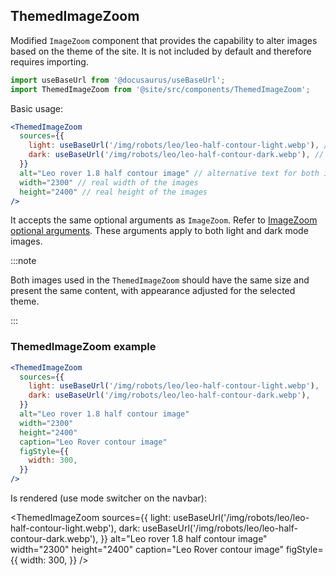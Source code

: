 
## ThemedImageZoom

Modified `ImageZoom` component that provides the capability to alter images
based on the theme of the site. It is not included by default and therefore
requires importing.

```jsx
import useBaseUrl from '@docusaurus/useBaseUrl';
import ThemedImageZoom from '@site/src/components/ThemedImageZoom';
```

Basic usage:

```jsx
<ThemedImageZoom
  sources={{
    light: useBaseUrl('/img/robots/leo/leo-half-contour-light.webp'), // image for light theme
    dark: useBaseUrl('/img/robots/leo/leo-half-contour-dark.webp'), // image for dark theme
  }}
  alt="Leo rover 1.8 half contour image" // alternative text for both images
  width="2300" // real width of the images
  height="2400" // real height of the images
/>
```

It accepts the same optional arguments as `ImageZoom`. Refer to
[ImageZoom optional arguments](#optional-arguments). These arguments apply to
both light and dark mode images.

:::note

Both images used in the `ThemedImageZoom` should have the same size and present
the same content, with appearance adjusted for the selected theme.

:::

### ThemedImageZoom example

```jsx
<ThemedImageZoom
  sources={{
    light: useBaseUrl('/img/robots/leo/leo-half-contour-light.webp'),
    dark: useBaseUrl('/img/robots/leo/leo-half-contour-dark.webp'),
  }}
  alt="Leo rover 1.8 half contour image"
  width="2300"
  height="2400"
  caption="Leo Rover contour image"
  figStyle={{
    width: 300,
  }}
/>
```

Is rendered (use mode switcher on the navbar):

<ThemedImageZoom
  sources={{
    light: useBaseUrl('/img/robots/leo/leo-half-contour-light.webp'),
    dark: useBaseUrl('/img/robots/leo/leo-half-contour-dark.webp'),
  }}
  alt="Leo rover 1.8 half contour image"
  width="2300"
  height="2400"
  caption="Leo Rover contour image"
  figStyle={{
    width: 300,
  }}
/>
